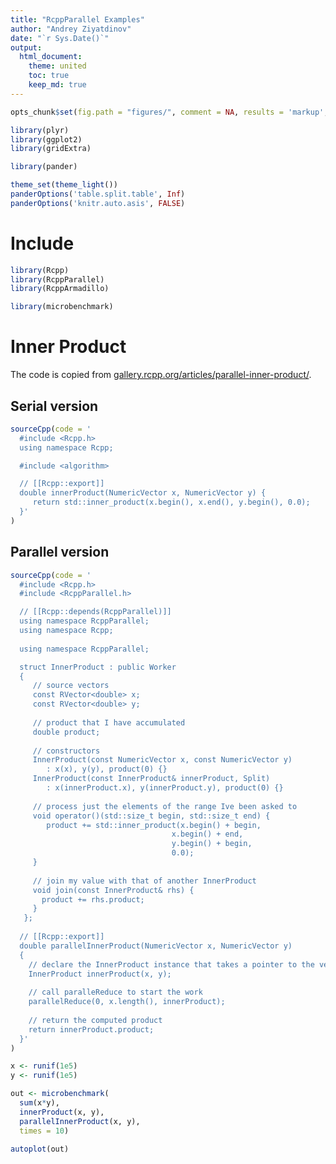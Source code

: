 ```yaml
---
title: "RcppParallel Examples"
author: "Andrey Ziyatdinov"
date: "`r Sys.Date()`"
output:
  html_document:
    theme: united
    toc: true
    keep_md: true
---
```


```r
opts_chunk$set(fig.path = "figures/", comment = NA, results = 'markup', tidy = F, message = F, warning = F, echo = T, cache = T)
```

```r
library(plyr)
library(ggplot2)
library(gridExtra)

library(pander)
```

```r
theme_set(theme_light())
panderOptions('table.split.table', Inf)
panderOptions('knitr.auto.asis', FALSE)
```

# Include

```r
library(Rcpp)
library(RcppParallel)
library(RcppArmadillo)

library(microbenchmark)
```

# Inner Product

The code is copied from [gallery.rcpp.org/articles/parallel-inner-product/](http://gallery.rcpp.org/articles/parallel-inner-product/).

## Serial version

```r
sourceCpp(code = '
  #include <Rcpp.h>
  using namespace Rcpp;

  #include <algorithm>

  // [[Rcpp::export]]
  double innerProduct(NumericVector x, NumericVector y) {
     return std::inner_product(x.begin(), x.end(), y.begin(), 0.0);
  }'
)
```  

## Parallel version

```r
sourceCpp(code = '
  #include <Rcpp.h>
  #include <RcppParallel.h>

  // [[Rcpp::depends(RcppParallel)]]
  using namespace RcppParallel;
  using namespace Rcpp;
  
  using namespace RcppParallel;

  struct InnerProduct : public Worker
  {   
     // source vectors
     const RVector<double> x;
     const RVector<double> y;
   
     // product that I have accumulated
     double product;
   
     // constructors
     InnerProduct(const NumericVector x, const NumericVector y) 
        : x(x), y(y), product(0) {}
     InnerProduct(const InnerProduct& innerProduct, Split) 
        : x(innerProduct.x), y(innerProduct.y), product(0) {}
   
     // process just the elements of the range Ive been asked to
     void operator()(std::size_t begin, std::size_t end) {
        product += std::inner_product(x.begin() + begin, 
                                    x.begin() + end, 
                                    y.begin() + begin, 
                                    0.0);
     }
   
     // join my value with that of another InnerProduct
     void join(const InnerProduct& rhs) { 
       product += rhs.product; 
     }
   };
   
  // [[Rcpp::export]]
  double parallelInnerProduct(NumericVector x, NumericVector y) 
  {
    // declare the InnerProduct instance that takes a pointer to the vector data
    InnerProduct innerProduct(x, y);
   
    // call paralleReduce to start the work
    parallelReduce(0, x.length(), innerProduct);
   
    // return the computed product
    return innerProduct.product;
  }'
)
```

```r
x <- runif(1e5)
y <- runif(1e5)

out <- microbenchmark(
  sum(x*y),
  innerProduct(x, y),
  parallelInnerProduct(x, y),
  times = 10)

autoplot(out)  
```

